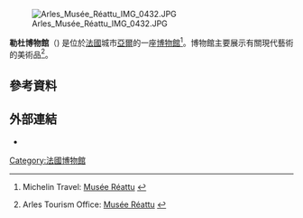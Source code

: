 [[Image:Arles_Musée_Réattu_IMG_0432.JPG|thumb]]

'''勒杜博物館'''（{{lang-fr|Musée Réattu}}) 是位於[[法國|法國]]城市[[亞爾|亞爾]]的一座[[博物館|博物館]]<ref name="Michelin">Michelin Travel: [http://travel.michelin.com/web/destination/France-Provence-Arles/tourist_site-Musee_Reattu-r_du_Grand_Prieure Musée Réattu] {{Wayback|url=http://travel.michelin.com/web/destination/France-Provence-Arles/tourist_site-Musee_Reattu-r_du_Grand_Prieure |date=20140911001823 }}</ref>。博物館主要展示有關現代藝術的美術品<ref name="Tourism Office">{{fr icon}} Arles Tourism Office: [http://www.arlestourisme.com/musee_reattu.html Musée Réattu] {{Wayback|url=http://www.arlestourisme.com/musee_reattu.html |date=20140910195345 }}</ref>。
== 參考資料 ==
{{reflist}}
== 外部連結 ==
{{Commons category|Musée Réattu}}
* {{Official|http://www.museereattu.arles.fr/eng/}}
[[Category:法國博物館|Category:法國博物館]]
